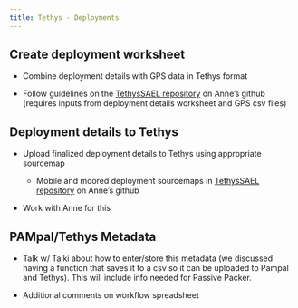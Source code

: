 ```yaml
---
title: Tethys - Deployments
---
```


## Create deployment worksheet

-   Combine deployment details with GPS data in Tethys format

-   Follow guidelines on the [TethysSAEL repository](https://github.com/asimonis/TethysSAEL/blob/main/R/Create_Deployment_Worksheet.R) on Anne's github (requires inputs from deployment details worksheet and GPS csv files)

## Deployment details to Tethys

-   Upload finalized deployment details to Tethys using appropriate sourcemap

    -   Mobile and moored deployment sourcemaps in [TethysSAEL repository](https://github.com/asimonis/TethysSAEL/tree/main/Source%20Maps) on Anne's github

-   Work with Anne for this 

## PAMpal/Tethys Metadata

-   Talk w/ Taiki about how to enter/store this metadata (we discussed having a function that saves it to a csv so it can be uploaded to Pampal and Tethys). This will include info needed for Passive Packer. 

-   Additional comments on workflow spreadsheet
